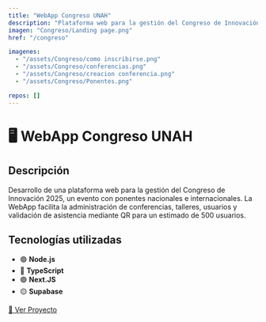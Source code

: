 ```yaml
---
title: "WebApp Congreso UNAH"
description: "Plataforma web para la gestión del Congreso de Innovación 2025."
imagen: "Congreso/Landing page.png"
href: "/congreso" 

imagenes:
  - "/assets/Congreso/como inscribirse.png"
  - "/assets/Congreso/conferencias.png"
  - "/assets/Congreso/creacion conferencia.png"
  - "/assets/Congreso/Ponentes.png"

repos: []
---
```


# 🖥️ WebApp Congreso UNAH

## Descripción
Desarrollo de una plataforma web para la gestión del Congreso de Innovación 2025, un evento con ponentes nacionales e internacionales. La WebApp facilita la administración de conferencias, talleres, usuarios y validación de asistencia mediante QR para un estimado de 500 usuarios. 

## Tecnologías utilizadas
- 🟢 **Node.js**  
- 🔵 **TypeScript**  
- 🟣 **Next.JS**  
- 🟡 **Supabase**  

[🔗 Ver Proyecto](https://congresoinnovacionunah2025.com)

